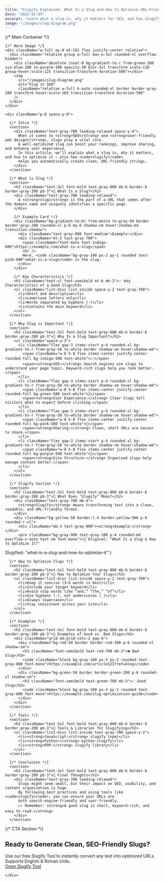 ```yaml
---
title: "Slugify Explained: What Is a Slug and How to Optimize URL-Friendly Strings"
date: "2023-01-05"
excerpt: "Learn what a slug is, why it matters for SEO, and how slugify helps create clean, URL-friendly strings. Discover best practices to optimize your slugs for better rankings and user experience."
image: "/images/slug-diagram.png"
---
```


<div className="prose prose-lg max-w-none font-serif">
  {/* Main Container */}
  <div className="max-w-4xl mx-auto bg-white rounded-2xl border border-gray-200 overflow-hidden">
    
    {/* Hero Image */}
    <div className="w-full my-8 mt-[0] flex justify-center relative">
      <div className="relative group w-full max-w-3xl rounded-xl overflow-hidden">
        <div className="absolute inset-0 bg-gradient-to-r from-green-100 via-blue-100 to-purple-100 opacity-30 blur-3xl transform scale-110 group-hover:scale-125 transition-transform duration-500"></div>
        <img
          src="/images/slug-diagram.png"
          alt="Slug in SEO"
          className="relative w-full h-auto rounded-xl border border-gray-200 transform hover:scale-103 transition-transform duration-500"
        />
      </div>
    </div>

    <div className="p-8 space-y-8">
      
      {/* Intro */}
      <section>
        <div className="text-gray-700 leading-relaxed space-y-4">
          When it comes to <strong>SEO</strong> and <strong>user-friendly web design</strong>, slugs play a vital role. 
          A well-optimized slug can boost your rankings, improve sharing, and enhance user experience.  
          In this article, we’ll explain what a slug is, why it matters, and how to optimize it — plus how <code>slugify</code> 
          helps you automatically create clean, URL-friendly strings.
        </div>
      </section>

      {/* What is Slug */}
      <section>
        <h2 className="text-3xl font-bold text-gray-800 mb-6 border-b border-gray-200 pb-3">🔹 What Is a Slug?</h2>
        <div className="text-gray-700 leading-relaxed">
          A <strong>slug</strong> is the part of a URL that comes after the domain name and uniquely identifies a specific page.
        </div>
        
        {/* Example Card */}
        <div className="bg-gradient-to-br from-white to-gray-50 border border-gray-200 rounded-xl p-6 my-6 shadow-sm hover:shadow-md transition-shadow">
          <div className="text-gray-800 font-medium">Example:</div>
          <div className="mt-2 text-gray-700">
            <span className="font-mono text-indigo-600">https://example.com/what-is-a-slug</span>
            <br />
            Here, <code className="bg-gray-100 px-2 py-1 rounded text-pink-600">what-is-a-slug</code> is the slug.
          </div>
        </div>

        {/* Key Characteristics */}
        <h3 className="text-xl font-semibold mt-6 mb-3">✅ Key Characteristics of a Good Slug</h3>
        <ul className="list-disc list-inside space-y-2 text-gray-700">
          <li>Short and descriptive</li>
          <li>Lowercase letters only</li>
          <li>Words separated by hyphens (-)</li>
          <li>Contains the main keyword</li>
        </ul>
      </section>

      {/* Why Slug is Important */}
      <section>
        <h2 className="text-3xl font-bold text-gray-800 mb-6 border-b border-gray-200 pb-3">🔹 Why Is a Slug Important?</h2>
        <ul className="space-y-3">
          <li className="flex gap-3 items-start p-4 rounded-xl bg-gradient-to-r from-gray-50 to-white border shadow-sm hover:shadow-md">
            <span className="w-8 h-8 flex items-center justify-center rounded-full bg-indigo-500 text-white">📈</span>
            <span><strong>SEO:</strong> Search engines use slugs to understand your page topic. Keyword-rich slugs help you rank better.</span>
          </li>
          <li className="flex gap-3 items-start p-4 rounded-xl bg-gradient-to-r from-gray-50 to-white border shadow-sm hover:shadow-md">
            <span className="w-8 h-8 flex items-center justify-center rounded-full bg-green-500 text-white">👤</span>
            <span><strong>User Experience:</strong> Clear slugs tell visitors what to expect before clicking.</span>
          </li>
          <li className="flex gap-3 items-start p-4 rounded-xl bg-gradient-to-r from-gray-50 to-white border shadow-sm hover:shadow-md">
            <span className="w-8 h-8 flex items-center justify-center rounded-full bg-pink-500 text-white">🔗</span>
            <span><strong>Sharing:</strong> Clean, short URLs are easier to share.</span>
          </li>
          <li className="flex gap-3 items-start p-4 rounded-xl bg-gradient-to-r from-gray-50 to-white border shadow-sm hover:shadow-md">
            <span className="w-8 h-8 flex items-center justify-center rounded-full bg-purple-500 text-white">📂</span>
            <span><strong>Site Structure:</strong> Organized slugs help manage content better.</span>
          </li>
        </ul>
      </section>

      {/* Slugify Section */}
      <section>
        <h2 className="text-3xl font-bold text-gray-800 mb-6 border-b border-gray-200 pb-3">🔹 What Does "Slugify" Mean?</h2>
        <div className="text-gray-700 mb-4">
          <strong>Slugify</strong> means transforming text into a clean, readable, and URL-friendly format.
        </div>
        <div className="bg-yellow-50 border-l-4 border-yellow-500 p-6 rounded-r-xl">
          <div className="mb-3 text-gray-800"><strong>Example:</strong></div>
          <pre className="bg-gray-900 text-gray-100 p-4 rounded-md overflow-x-auto text-sm font-mono">\{`Original: "What Is a Slug & How to Optimize It?"
Slugified: "what-is-a-slug-and-how-to-optimize-it"`}</pre>
        </div>
      </section>

      {/* How to Optimize Slugs */}
      <section>
        <h2 className="text-3xl font-bold text-gray-800 mb-6 border-b border-gray-200 pb-3">🔹 How to Optimize Your Slugs</h2>
        <ul className="list-disc list-inside space-y-2 text-gray-700">
          <li>Keep it concise (3–5 words is best)</li>
          <li>Include your target keyword</li>
          <li>Avoid stop words like “and,” “the,” “of”</li>
          <li>Use hyphens (-), not underscores (_)</li>
          <li>Always lowercase</li>
          <li>Stay consistent across your site</li>
        </ul>
      </section>

      {/* Examples */}
      <section>
        <h2 className="text-3xl font-bold text-gray-800 mb-6 border-b border-gray-200 pb-3">🔹 Examples of Good vs. Bad Slugs</h2>
        <div className="grid md:grid-cols-2 gap-6">
          <div className="bg-red-50 border border-red-200 p-6 rounded-xl shadow-sm">
            <h3 className="font-semibold text-red-700 mb-3">❌ Bad Slug</h3>
            <code className="block bg-gray-100 px-3 py-2 rounded text-gray-800 font-mono">https://example.com/article123?ref=blog</code>
          </div>
          <div className="bg-green-50 border border-green-200 p-6 rounded-xl shadow-sm">
            <h3 className="font-semibold text-green-700 mb-3">✅ Good Slug</h3>
            <code className="block bg-gray-100 px-3 py-2 rounded text-gray-800 font-mono">https://example.com/slug-optimization-guide</code>
          </div>
        </div>
      </section>

      {/* Tools */}
      <section>
        <h2 className="text-3xl font-bold text-gray-800 mb-6 border-b border-gray-200 pb-3">🔹 Tools & Libraries for Slugifying</h2>
        <ul className="list-disc list-inside text-gray-700 space-y-2">
          <li><strong>JavaScript:</strong> slugify (npm)</li>
          <li><strong>Python:</strong> python-slugify</li>
          <li><strong>PHP:</strong> slugify library</li>
        </ul>
      </section>

      {/* Conclusion */}
      <section>
        <h2 className="text-3xl font-bold text-gray-800 mb-6 border-b border-gray-200 pb-3">🔹 Final Thoughts</h2>
        <div className="text-gray-700 leading-relaxed">
          Slugs might seem small, but their impact on SEO, usability, and content organization is huge.  
          By following best practices and using tools like <code>slugify</code>, you can ensure your URLs are 
          both search-engine-friendly and user-friendly.  
          👉 Remember: <strong>A good slug is short, keyword-rich, and easy to read.</strong>
        </div>
      </section>
{/* CTA Section */}
<section className="relative mt-20 mb-12">
  <div className="absolute inset-0 bg-gradient-to-r from-indigo-500/20 via-purple-500/20 to-pink-500/20 blur-3xl opacity-60"></div>

  <div className="relative max-w-4xl mx-auto text-center bg-white/70 backdrop-blur-md 
                  rounded-3xl shadow-lg p-10 border border-gray-200">
    <h2 className="text-3xl md:text-4xl font-extrabold text-gray-900 mb-4">
      Ready to Generate Clean, SEO-Friendly Slugs?
    </h2>
    <div className="text-lg text-gray-700 mb-8">
      Use our free <span className="font-semibold text-indigo-600">Slugify Tool</span> to instantly convert 
      any text into optimized URLs. Supports <span className="font-medium">English</span> & <span className="font-medium">Roman Urdu</span>.
    </div>
    <a
      href="/tools/slug-generator"
      className="inline-block px-8 py-4 text-lg font-semibold text-white bg-gradient-to-r 
                 from-indigo-600 via-purple-600 to-pink-600 rounded-xl shadow-md 
                 hover:shadow-lg hover:scale-[1.03] active:scale-[0.98] 
                 transition-all duration-200"
    >
      Open Slugify Tool
    </a>
  </div>
</section>

    </div>
  </div>
</div>
